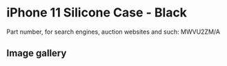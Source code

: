 
# iPhone 11 Silicone Case - Black

Part number, for search engines, auction websites and such: MWVU2ZM/A

## Image gallery

<div style={{ width: "768px" }}>
  <GalleryComponent
    images={[
      {
        original: "/everysource/MWVU2.png",
        thumbnail: "/everypreview/MWVU2.png",
      },
      {
        original: "/everysource/MWVU2_AV1_BLACK.png",
        thumbnail: "/everypreview/MWVU2_AV1_BLACK.png",
      },
      {
        original: "/everysource/MWVU2_AV2.png",
        thumbnail: "/everypreview/MWVU2_AV2.png",
      },
      {
        original: "/everysource/MWVU2_AV3.png",
        thumbnail: "/everypreview/MWVU2_AV3.png",
      },
      {
        original: "/everysource/MWVU2_AV4.png",
        thumbnail: "/everypreview/MWVU2_AV4.png",
      },
      {
        original: "/everysource/MWVU2_AV5.png",
        thumbnail: "/everypreview/MWVU2_AV5.png",
      },
      {
        original: "/everysource/MWVU2_AV6.png",
        thumbnail: "/everypreview/MWVU2_AV6.png",
      },
      {
        original: "/everysource/MWVU2_AV7.png",
        thumbnail: "/everypreview/MWVU2_AV7.png",
      }
    ]}
  />
</div>